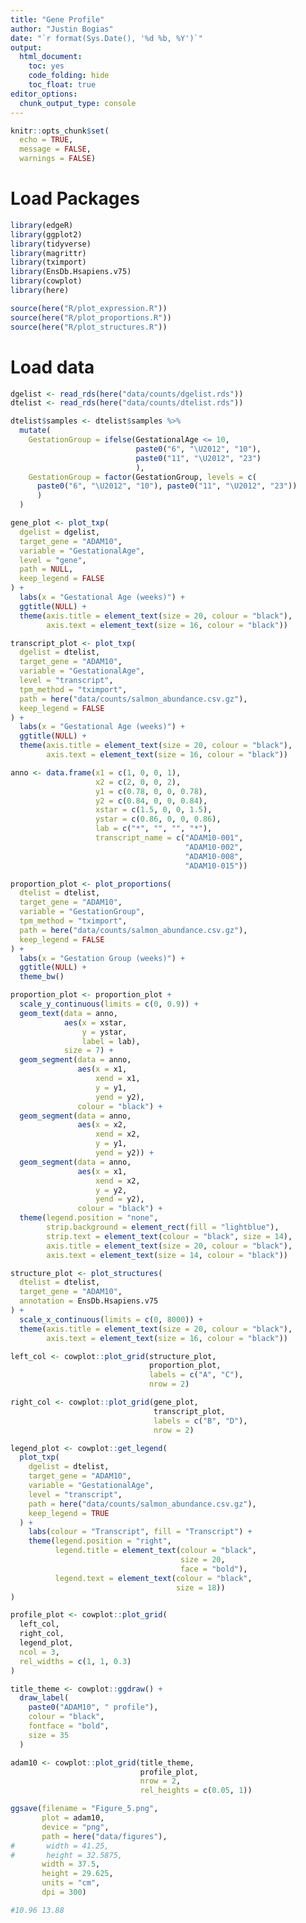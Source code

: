 ```yaml
---
title: "Gene Profile"
author: "Justin Bogias"
date: "`r format(Sys.Date(), '%d %b, %Y')`"
output:
  html_document: 
    toc: yes
    code_folding: hide
    toc_float: true
editor_options: 
  chunk_output_type: console
---
```


```r
knitr::opts_chunk$set(
  echo = TRUE,
  message = FALSE,
  warnings = FALSE)
```

# Load Packages
```r
library(edgeR)
library(ggplot2)
library(tidyverse)
library(magrittr)
library(tximport)
library(EnsDb.Hsapiens.v75)
library(cowplot)
library(here)

source(here("R/plot_expression.R"))
source(here("R/plot_proportions.R"))
source(here("R/plot_structures.R"))
```

# Load data
```r
dgelist <- read_rds(here("data/counts/dgelist.rds"))
dtelist <- read_rds(here("data/counts/dtelist.rds"))

dtelist$samples <- dtelist$samples %>%
  mutate(
    GestationGroup = ifelse(GestationalAge <= 10,
                            paste0("6", "\U2012", "10"),
                            paste0("11", "\U2012", "23")
                            ),
    GestationGroup = factor(GestationGroup, levels = c(
      paste0("6", "\U2012", "10"), paste0("11", "\U2012", "23"))
      )
  )
```

```r
gene_plot <- plot_txp(
  dgelist = dgelist,
  target_gene = "ADAM10",
  variable = "GestationalAge",
  level = "gene",
  path = NULL,
  keep_legend = FALSE
) +
  labs(x = "Gestational Age (weeks)") +
  ggtitle(NULL) +
  theme(axis.title = element_text(size = 20, colour = "black"),
        axis.text = element_text(size = 16, colour = "black"))
```

```r
transcript_plot <- plot_txp(
  dgelist = dtelist,
  target_gene = "ADAM10",
  variable = "GestationalAge",
  level = "transcript",
  tpm_method = "tximport",
  path = here("data/counts/salmon_abundance.csv.gz"),
  keep_legend = FALSE
) +
  labs(x = "Gestational Age (weeks)") +
  ggtitle(NULL) +
  theme(axis.title = element_text(size = 20, colour = "black"),
        axis.text = element_text(size = 16, colour = "black"))
```

```r
anno <- data.frame(x1 = c(1, 0, 0, 1),
                   x2 = c(2, 0, 0, 2), 
                   y1 = c(0.78, 0, 0, 0.78),
                   y2 = c(0.84, 0, 0, 0.84), 
                   xstar = c(1.5, 0, 0, 1.5),
                   ystar = c(0.86, 0, 0, 0.86),
                   lab = c("*", "", "", "*"),
                   transcript_name = c("ADAM10-001",
                                       "ADAM10-002",
                                       "ADAM10-008",
                                       "ADAM10-015"))

proportion_plot <- plot_proportions(
  dtelist = dtelist,
  target_gene = "ADAM10",
  variable = "GestationGroup",
  tpm_method = "tximport",
  path = here("data/counts/salmon_abundance.csv.gz"),
  keep_legend = FALSE
) +
  labs(x = "Gestation Group (weeks)") +
  ggtitle(NULL) +
  theme_bw()

proportion_plot <- proportion_plot +
  scale_y_continuous(limits = c(0, 0.9)) +
  geom_text(data = anno,
            aes(x = xstar,
                y = ystar,
                label = lab),
            size = 7) +
  geom_segment(data = anno,
               aes(x = x1, 
                   xend = x1,
                   y = y1,
                   yend = y2),
               colour = "black") +
  geom_segment(data = anno,
               aes(x = x2,
                   xend = x2,
                   y = y1,
                   yend = y2)) +
  geom_segment(data = anno,
               aes(x = x1,
                   xend = x2, 
                   y = y2,
                   yend = y2),
               colour = "black") +
  theme(legend.position = "none",
        strip.background = element_rect(fill = "lightblue"),
        strip.text = element_text(colour = "black", size = 14),
        axis.title = element_text(size = 20, colour = "black"),
        axis.text = element_text(size = 14, colour = "black"))
```

```r
structure_plot <- plot_structures(
  dtelist = dtelist,
  target_gene = "ADAM10",
  annotation = EnsDb.Hsapiens.v75
) +
  scale_x_continuous(limits = c(0, 8000)) +
  theme(axis.title = element_text(size = 20, colour = "black"),
        axis.text = element_text(size = 16, colour = "black"))
```


```r
left_col <- cowplot::plot_grid(structure_plot,
                               proportion_plot,
                               labels = c("A", "C"),
                               nrow = 2)

right_col <- cowplot::plot_grid(gene_plot,
                                transcript_plot,
                                labels = c("B", "D"),
                                nrow = 2)

```

```r
legend_plot <- cowplot::get_legend(
  plot_txp(
    dgelist = dtelist,
    target_gene = "ADAM10",
    variable = "GestationalAge",
    level = "transcript",
    path = here("data/counts/salmon_abundance.csv.gz"),
    keep_legend = TRUE
  ) +
    labs(colour = "Transcript", fill = "Transcript") +
    theme(legend.position = "right",
          legend.title = element_text(colour = "black",
                                      size = 20,
                                      face = "bold"),
          legend.text = element_text(colour = "black",
                                     size = 18))
)
```

```r
profile_plot <- cowplot::plot_grid(
  left_col,
  right_col,
  legend_plot,
  ncol = 3,
  rel_widths = c(1, 1, 0.3)
)
```

```r
title_theme <- cowplot::ggdraw() +
  draw_label(
    paste0("ADAM10", " profile"),
    colour = "black",
    fontface = "bold",
    size = 35
  )
```

```r
adam10 <- cowplot::plot_grid(title_theme,
                             profile_plot,
                             nrow = 2,
                             rel_heights = c(0.05, 1))

ggsave(filename = "Figure_5.png",
       plot = adam10,
       device = "png",
       path = here("data/figures"),
#       width = 41.25,
#       height = 32.5875,
       width = 37.5,
       height = 29.625,
       units = "cm",
       dpi = 300)

#10.96 13.88

```
